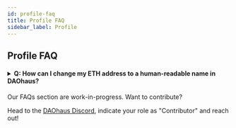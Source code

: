 ```yaml
---
id: profile-faq
title: Profile FAQ
sidebar_label: Profile
---
```


## Profile FAQ

<h4>
  <details>
    <summary>
      Q: How can I change my ETH address to a human-readable name in DAOhaus?
    </summary>
    <p>&nbsp;</p>
    A: DAOhaus uses 3Box for your address' profile data, here's how you can
    create a human-readable name for DAOhaus.
    <br />
    <br />
    <img src="https://i.imgur.com/if4DcQ4l.jpg" alt="profile" />
    <br />
    <img src="https://i.imgur.com/lBeZj5nl.jpg" alt="profile options" />
    <br />
    <img src="https://i.imgur.com/F3x8vbOl.jpg" alt="profile hub" />
  </details>
</h4>

Our FAQs section are work-in-progress. Want to contribute?

Head to the [DAOhaus Discord](https://discord.gg/bUd7HqMx), indicate your role as "Contributor" and reach out!
